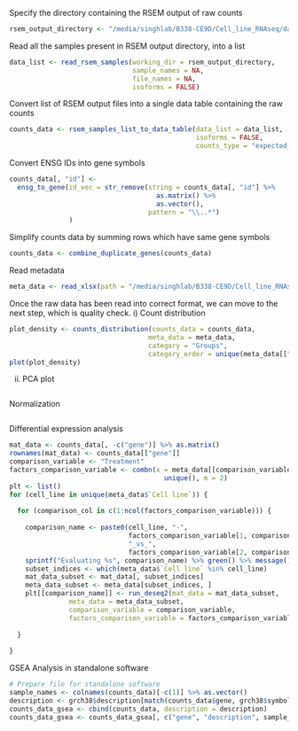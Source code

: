 Specify the directory containing the RSEM output of raw counts

```r
rsem_output_directory <- "/media/singhlab/B338-CE9D/Cell_line_RNAseq/data/RSEM_quantification"
```

Read all the samples present in RSEM output directory, into a list

```r
data_list <- read_rsem_samples(working_dir = rsem_output_directory, 
                               sample_names = NA, 
                               file_names = NA, 
                               isoforms = FALSE)
```

Convert list of RSEM output files into a single data table containing the raw counts

```r
counts_data <- rsem_samples_list_to_data_table(data_list = data_list, 
                                               isoforms = FALSE, 
                                               counts_type = "expected_count") %>% as.data.table()
```

Convert ENSG IDs into gene symbols

```r
counts_data[, "id"] <- 
  ensg_to_gene(id_vec = str_remove(string = counts_data[, "id"] %>% 
                                     as.matrix() %>% 
                                     as.vector(), 
                                   pattern = "\\..*")
               )
```

Simplify counts data by summing rows which have same gene symbols

```r
counts_data <- combine_duplicate_genes(counts_data)
```

Read metadata

```r
meta_data <- read_xlsx(path = "/media/singhlab/B338-CE9D/Cell_line_RNAseq/data/23257-01-Sample Key.xlsx")
```

Once the raw data has been read into correct format, we can move to the next step, which is quality check. i) Count distribution

```r
plot_density <- counts_distribution(counts_data = counts_data, 
                                   meta_data = meta_data, 
                                   category = "Groups", 
                                   category_order = unique(meta_data[["Groups"]]))
plot(plot_density)
```

ii) PCA plot

```r

```

Normalization

```r

```

Differential expression analysis

```r
mat_data <- counts_data[, -c("gene")] %>% as.matrix()
rownames(mat_data) <- counts_data[["gene"]]
comparison_variable <- "Treatment"
factors_comparison_variable <- combn(x = meta_data[[comparison_variable]] %>% 
                                       unique(), m = 2)
plt <- list()
for (cell_line in unique(meta_data$`Cell line`)) {
  
  for (comparison_col in c(1:ncol(factors_comparison_variable))) {
    
    comparison_name <- paste0(cell_line, "-", 
                              factors_comparison_variable[1, comparison_col], 
                              "_vs_", 
                              factors_comparison_variable[2, comparison_col])
    sprintf("Evaluating %s", comparison_name) %>% green() %>% message()
    subset_indices <- which(meta_data$`Cell line` %in% cell_line)
    mat_data_subset <- mat_data[, subset_indices]
    meta_data_subset <- meta_data[subset_indices, ]
    plt[[comparison_name]] <- run_deseq2(mat_data = mat_data_subset,
               meta_data = meta_data_subset,
               comparison_variable = comparison_variable,
               factors_comparison_variable = factors_comparison_variable[, comparison_col])
    
  }
  
}
```

GSEA Analysis in standalone software

```r
# Prepare file for standalone software
sample_names <- colnames(counts_data)[-c(1)] %>% as.vector()
description <- grch38$description[match(counts_data$gene, grch38$symbol)]
counts_data_gsea <- cbind(counts_data, description = description)
counts_data_gsea <- counts_data_gsea[, c("gene", "description", sample_names)]
```
